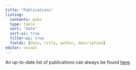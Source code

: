 ```yaml
---
title: "Publications"
listing: 
  contents: pubs
  type: table
  sort: "date"
  sort-ui: true
  filter-ui: true
  fields: [date, title, author, description]
editor: visual
---
```


An up-to-date list of publications can always be found [here](https://scholar.google.com/citations?view_op=list_works&hl=en&hl=en&user=gfJENK8AAAAJ&sortby=pubdate&citft=1&email_for_op=ainslie.kylie%40gmail.com).

